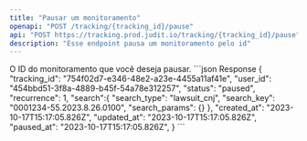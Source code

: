 ```yaml
---
title: "Pausar um monitoramento"
openapi: "POST /tracking/{tracking_id}/pause"
api: "POST https://tracking.prod.judit.io/tracking/{tracking_id}/pause"
description: "Esse endpoint pausa um monitoramento pelo id"
---
```


<ParamField path="tracking_id" type="string" required>
    O ID do monitoramento que você deseja pausar.
</ParamField>

<ResponseExample>
    ```json Response
    {
        "tracking_id": "754f02d7-e346-48e2-a23e-4455a11af41e",
        "user_id": "454bbd51-3f8a-4889-b45f-54a78e312257",
        "status": "paused",
        "recurrence": 1,
        "search":{
         "search_type": "lawsuit_cnj",
         "search_key": "0001234-55.2023.8.26.0100",
         "search_params":  {}
        },
        "created_at": "2023-10-17T15:17:05.826Z",
        "updated_at": "2023-10-17T15:17:05.826Z",
        "paused_at": "2023-10-17T15:17:05.826Z",
    }
    ```
</ResponseExample>
